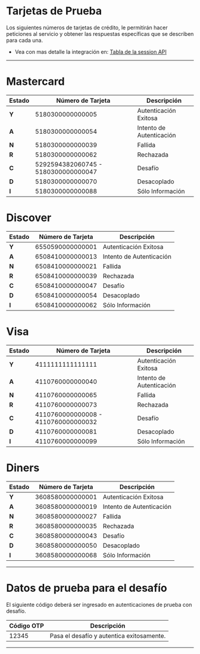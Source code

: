 
# Tarjetas de Prueba

Los siguientes números de tarjetas de crédito, le permitirán hacer peticiones al servicio y obtener las respuestas específicas que se describen para cada una.

- Vea con mas detalle la integración en: [Tabla de la session API](/three-d-s-server/api/sessions/session#reglas-a-tener-en-consideracion)

---

# Mastercard

| Estado| Número de Tarjeta                    | Descripción              |
|-------|--------------------------------------|--------------------------|
| **Y** | 5180300000000005                     | Autenticación Exitosa    |
| **A** | 5180300000000054                     | Intento de Autenticación |
| **N** | 5180300000000039                     | Fallida                  |
| **R** | 5180300000000062                     | Rechazada                |
| **C** | 5292594382060745 - 5180300000000047  | Desafío                  |
| **D** | 5180300000000070                     | Desacoplado              |
| **I** | 5180300000000088                     | Sólo Información         |


# Discover

| Estado| Número de Tarjeta   | Descripción              |
|-------|---------------------|--------------------------|
| **Y** | 6550590000000001    | Autenticación Exitosa    |
| **A** | 6508410000000013    | Intento de Autenticación |
| **N** | 6508410000000021    | Fallida                  |
| **R** | 6508410000000039    | Rechazada                |
| **C** | 6508410000000047    | Desafío                  |
| **D** | 6508410000000054    | Desacoplado              |
| **I** | 6508410000000062    | Sólo Información         |


# Visa

| Estado| Número de Tarjeta                    | Descripción              |
|-------|--------------------------------------|--------------------------|
| **Y** | 4111111111111111                     | Autenticación Exitosa    |
| **A** | 4110760000000040                     | Intento de Autenticación |
| **N** | 4110760000000065                     | Fallida                  |
| **R** | 4110760000000073                     | Rechazada                |
| **C** | 4110760000000008 - 4110760000000032  | Desafío                  |
| **D** | 4110760000000081                     | Desacoplado              |
| **I** | 4110760000000099                     | Sólo Información         |


# Diners

| Estado| Número de Tarjeta  | Descripción              |
|-------|--------------------|--------------------------|
| **Y** | 3608580000000001   | Autenticación Exitosa    |
| **A** | 3608580000000019   | Intento de Autenticación |
| **N** | 3608580000000027   | Fallida                  |
| **R** | 3608580000000035   | Rechazada                |
| **C** | 3608580000000043   | Desafío                  |
| **D** | 3608580000000050   | Desacoplado              |
| **I** | 3608580000000068   | Sólo Información         |

---


# Datos de prueba para el desafío

El siguiente código deberá ser ingresado en autenticaciones de prueba con desafío.

Código OTP | Descripción                               |
-----------|-------------------------------------------|
 12345     | Pasa el desafío y autentica exitosamente. |

---